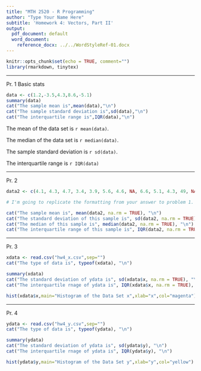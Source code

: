 ```yaml
---
title: "MTH 2520 - R Programming"
author: "Type Your Name Here"
subtitle: 'Homework 4: Vectors, Part II'
output:
  pdf_document: default
  word_document:
    reference_docx: ../../WordStyleRef-01.docx
---
```


```r
knitr::opts_chunk$set(echo = TRUE, comment="")
library(rmarkdown, tinytex)

```

***


Pr. 1 Basic stats

```r
data <- c(1.2,-3.5,4.3,8.6,-5.1)
summary(data)
cat("The sample mean is",mean(data),"\n")
cat("The sample standard deviation is",sd(data),"\n")
cat("The interquartile range is",IQR(data),"\n")
```
<!-- The following commands are computing R inline. You won't see these executed until you knit the document-->

The mean of the data set is `r mean(data)`.

The median of the data set is `r median(data)`.

The sample standard deviation is `r sd(data)`.

The interquartile range is `r IQR(data)`


***
Pr. 2

```r
data2 <- c(4.1, 4.3, 4.7, 3.4, 3.9, 5.6, 4.6, NA, 6.6, 5.1, 4.3, 49, NA, 4.4, 6.1)

# I'm going to replicate the formatting from your answer to problem 1. It looks so clean! 

cat("The sample mean is", mean(data2, na.rm = TRUE), "\n")
cat("The standard deviation of this sample is", sd(data2, na.rm = TRUE), "\n")
cat("The median of this sample is", median(data2, na.rm = TRUE), "\n")
cat("The interquartile range of this sample is", IQR(data2, na.rm = TRUE), "\n")
```


***
Pr. 3

```r
xdata <- read.csv("hw4_x.csv",sep="")
cat("The type of data is", typeof(xdata), "\n")

summary(xdata)
cat("The standard deviation of ydata is", sd(xdata$x, na.rm = TRUE), "\n")
cat("The interquartile rnage of ydata is", IQR(xdata$x, na.rm = TRUE), "\n")

```


```r
hist(xdata$x,main="Histogram of the Data Set x",xlab="x",col="magenta")
```

***
Pr. 4

```r
ydata <- read.csv("hw4_y.csv",sep="")
cat("The type of data is", typeof(ydata), "\n")

summary(ydata)
cat("The standard deviation of ydata is", sd(ydata$y), "\n")
cat("The interquartile rnage of ydata is", IQR(ydata$y), "\n")

```


```r
hist(ydata$y,main="Histogram of the Data Set y",xlab="y",col="yellow")
```













